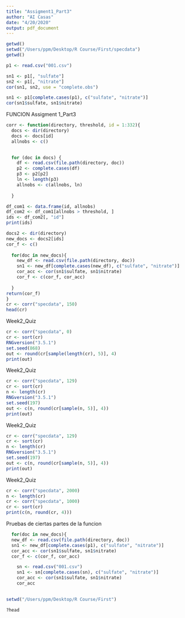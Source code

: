 ```yaml
---
title: "Assigment1_Part3"
author: "AI Casas"
date: "4/20/2020"
output: pdf_document
---
```


```r
getwd()
setwd("/Users/ppm/Desktop/R Course/First/specdata")
getwd()

```

```r
p1 <- read.csv("001.csv")

sn1 <- p1[, "sulfate"]
sn2 <- p1[, "nitrate"]
cor(sn1, sn2, use = "complete.obs")


```

```r
sn1 <- p1[complete.cases(p1), c("sulfate", "nitrate")]
cor(sn1$sulfate, sn1$nitrate)


```

FUNCION Assigment 1_Part3
```r
corr <- function(directory, threshold, id = 1:332){
  docs <- dir(directory)
  docs <- docs[id] 
  allnobs <- c()

  
  for (doc in docs) {
    df <- read.csv(file.path(directory, doc))
    p2 <- complete.cases(df)
    p3 <- p2[p2]
    ln <- length(p3)
    allnobs <- c(allnobs, ln)
    
  }

df_com1 <- data.frame(id, allnobs)
df_com2 <- df_com1[allnobs > threshold, ]
ids <- df_com2[, "id"]
print(ids)

docs2 <- dir(directory)
new_docs <- docs2[ids]
cor_f <- c()
  
  for(doc in new_docs){
    new_df <- read.csv(file.path(directory, doc))
    sn1 <- new_df[complete.cases(new_df), c("sulfate", "nitrate")]
    cor_acc <- cor(sn1$sulfate, sn1$nitrate)
    cor_f <- c(cor_f, cor_acc)
  
  }
return(cor_f)
}
cr <- corr("specdata", 150)
head(cr)

```
Week2_Quiz
```r
cr <- corr("specdata", 0)                
cr <- sort(cr)   
RNGversion("3.5.1")
set.seed(868)                
out <- round(cr[sample(length(cr), 5)], 4)
print(out)
```

Week2_Quiz
```r
cr <- corr("specdata", 129)                
cr <- sort(cr)                
n <- length(cr)    
RNGversion("3.5.1")
set.seed(197)                
out <- c(n, round(cr[sample(n, 5)], 4))
print(out)
```

Week2_Quiz
```r
cr <- corr("specdata", 129)                
cr <- sort(cr)                
n <- length(cr)    
RNGversion("3.5.1")
set.seed(197)                
out <- c(n, round(cr[sample(n, 5)], 4))
print(out)
```

Week2_Quiz
```r
cr <- corr("specdata", 2000)                
n <- length(cr)                
cr <- corr("specdata", 1000)                
cr <- sort(cr)
print(c(n, round(cr, 4)))
```

Pruebas de ciertas partes de la funcion
```r
  for(doc in new_docs){
  new_df <- read.csv(file.path(directory, doc))
  sn1 <- new_df[complete.cases(p1), c("sulfate", "nitrate")]
  cor_acc <- cor(sn1$sulfate, sn1$nitrate)
  cor_f <- c(cor_f, cor_acc)
```


```r
    sn <- read.csv("001.csv")
    sn1 <- sn[complete.cases(sn), c("sulfate", "nitrate")]
    cor_acc <- cor(sn1$sulfate, sn1$nitrate)
    cor_acc
   
```

```r
setwd("/Users/ppm/Desktop/R Course/First")
```

```r
?head
```


